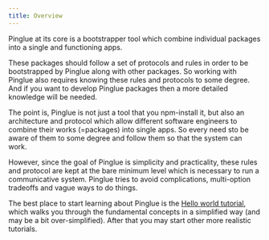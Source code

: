 ```yaml
---
title: Overview
---
```


Pinglue at its core is a bootstrapper tool which combine individual packages into a single and functioning apps.

These packages should follow a set of protocols and rules in order to be bootstrapped by Pinglue along with other packages. So working with Pinglue also requires knowing these rules and protocols to some degree. And if you want to develop Pinglue packages then a more detailed knowledge will be needed. 

The point is, Pinglue is not just a tool that you npm-install it, but also an architecture and protocol which allow different software engineers to combine their works (=packages) into single apps. So every need sto be aware of them to some degree and follow them so that the system can work.

However, since the goal of Pinglue is simplicity and practicality, these rules and protocol are kept at the bare minimum level which is necessary to run a communicative system. Pinglue tries to avoid complications, multi-option tradeoffs and vague ways to do things.

The best place to start learning about Pinglue is the [Hello world tutorial](:hello-world-tl), which walks you through the fundamental concepts in a simplified way (and may be a bit over-simplified). After that you may start other more realistic tutorials.

